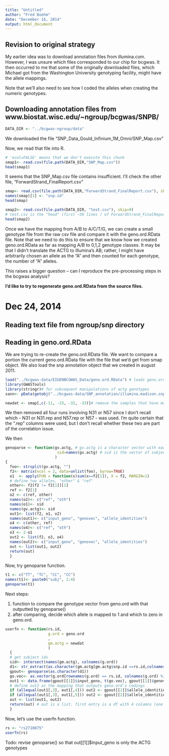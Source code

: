 ```yaml
---
title: "Untitled"
author: "Fred Boehm"
date: "December 16, 2014"
output: html_document
---
```


## Revision to original strategy

My earlier idea was to download annotation files from illumina.com. However, I was unsure which files corresponded to our chip for bcgwas. It then occurred to me that some of the originally downloaded files, which Michael got from the Washington University genotyping facility, might have the allele mappings.

Note that we'll also need to see how I coded the alleles when creating the numeric genotypes.


## Downloading annotation files from www.biostat.wisc.edu/~ngroup/bcgwas/SNPB/

```r
DATA_DIR <- "../bcgwas-ngroup/data"
```

We downloaded the file "SNP_Data_Gould_Infinium_1M_Omni/SNP_Map.csv"

Now, we read that file into R.

```r
# 'eval=FALSE' means that we don't execute this chunk
smap1<- read.csv(file.path(DATA_DIR,"SNP_Map.csv")) 
head(smap1)
```

It seems that the SNP_Map.csv file contains  insufficient. I'll check the other file, "ForwardStrand_FinalReport.csv"

```r
smap<- read.csv(file.path(DATA_DIR,"ForwardStrand_FinalReport.csv"), skip=9, colClasses= "character")
names(smap)[1] <- "snp.id"
head(smap)
```

```r
smap2<- read.csv(file.path(DATA_DIR, "test.csv"), skip=9) 
# test.csv is the "head" (first ~50 lines ) of ForwardStrand_FinalReport.csv
head(smap2)
```


Once we have the mapping from A/B to A/C/T/G, we can create a small genotype file from the raw csv file and compare it with the geno.ord.RData file. Note that we need to do this to ensure that we know how we created geno.ord.RData as far as mapping A/B to 0,1,2 genotype classes. It may be that I didn't translate the ACTG to Illumina's AB; rather, I might have arbitrarily chosen an allele as the "A" and then counted for each genotype, the number of "A" alleles.

This raises a bigger question -- can I reproduce the pre-processing steps in the bcgwas analysis?

**I'd like to try to regenerate geno.ord.RData from the source files.**

# Dec 24, 2014

## Reading text file from ngroup/snp directory


## Reading in geno.ord.RData 

We are trying to re-create the geno.ord.RData file. We want to compare a portion the current geno.ord.RData file with the file that we'd get from smap object. We also load the snp annotation object that we created in august 2011.

```r
load("../bcgwas-data/EIGENBCGWAS_Data/geno.ord.RData") # loads geno.ord
library(GWASTools)
library(stringr)# for subsequent manipulations of actg genotypes
sann<- pData(getobj("../bcgwas-data/SNP_annotation/illumina.madison.snp.annot.v3.RData"))
```

```r
newdat <- smap[,c(-11, -23, -32, -33)]# remove the samples that have more than 1 run each.
```

We then removed all four runs involving N31 or N57 since I don't recall which - N31 or N31.rep and N57.rep or N57 - was used. I'm quite certain that the ".rep" columns were used, but I don't recall whether these two are part of the correlation issue.

We then 

```r



genoparse <- function(gv.actg, # gv.actg is a character vector with each entry a 2-letter genotype
                       sid=names(gv.actg) # sid is the vector of subject IDs
                      )  
{
  foo<- strsplit(gv.actg, "")
  f2<- matrix(ncol = 2, data=unlist(foo), byrow=TRUE)
  o1  <- apply(FUN = function(x)sum(x==f2[1]), X = f2, MARGIN=1)
  # define two alleles, "other" & "ref"
  other<- f2[f2 != f2[1]][1]
  ref <- f2[1]
  o2 <- c(ref, other)
  names(o2)<- c("ref", "oth")
  names(o1)<- sid
  names(gv.actg)<- sid
  out1<- list(f2, o1, o2)
  names(out1)<- c("input_geno", "genovec", "allele_identities")
  o4 <- c(other, ref)
  names(o4)<- c("ref", "oth")
  o3 <- 2-o1
  out2 <- list(f2, o3, o4)
  names(out2)<- c("input_geno", "genovec", "allele_identities")  
  out <- list(out1, out2)
  return(out)
  }

```

Now, try genoparse function.

```r
t1 <- c("TT", "TC", "CC", "CC")
names(t1)<- paste0("subj", 1:4)
genoparse(t1)
```

Next steps: 

1. function to compare the genotype vector from geno.ord with that outputted by genoparse()
2. after comparing, decide which allele is mapped to 1 and which to zero in geno.ord.


```r
userfn <- function(rs.id, 
                   g.ord = geno.ord
                   , 
                   gm.actg = newdat
                   )
  {
  # get subject ids
  sid<- intersect(names(gm.actg), colnames(g.ord))
  d1<- str_extract(as.character(gm.actg[gm.actg$snp.id ==rs.id,colnames(gm.actg)%in% sid]), "[A-Z]+")
  gpout<- genoparse(as.character(d1))
  go.vec<- as.vector(g.ord[rownames(g.ord) == rs.id, colnames(g.ord) %in% sid])
  out1 <- data.frame(gpout[[1]]$input_geno, t(go.vec), gpout[[1]]$genovec, gpout[[2]]$genovec)
  # define out2 as the mapping that outputs geno.ord's codings
  if (allequal(out1[,3], out1[,4])) out2 <- gpout[[1]]$allele_identities
  if (allequal(out1[,3], out1[,5])) out2 <- gpout[[2]]$allele_identities
  out <- list(out1, out2)
  return(out) # out is a list. first entry is a df with 4 columns (one subject per row): 1. genotype.actg, 2. genotype.numeric (from geno.ord), 3. genotype.actg translation #1, 4. genotype.actg translation #2. 
  }
```

Now, let's use the userfn function.

```r
rs <- "rs2710875"
userfn(rs)
```


Todo: revise genoparse() so that out[[1]]$input_geno is only the ACTG genotypes 